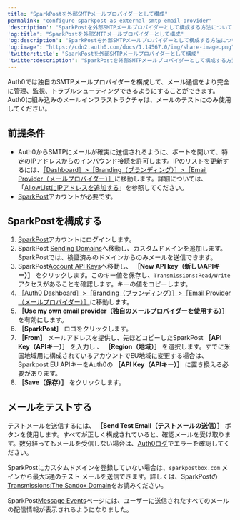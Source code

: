 ```yaml
---
title: "SparkPostを外部SMTPメールプロバイダーとして構成"
permalink: "configure-sparkpost-as-external-smtp-email-provider"
'description': "SparkPostを外部SMTPメールプロバイダーとして構成する方法について説明します。"
'og:title': "SparkPostを外部SMTPメールプロバイダーとして構成"
'og:description': "SparkPostを外部SMTPメールプロバイダーとして構成する方法について説明します。"
'og:image': "https://cdn2.auth0.com/docs/1.14567.0/img/share-image.png"
'twitter:title': "SparkPostを外部SMTPメールプロバイダーとして構成"
'twitter:description': "SparkPostを外部SMTPメールプロバイダーとして構成する方法について説明します。"
---
```


Auth0では独自のSMTPメールプロバイダーを構成して、メール通信をより完全に管理、監視、トラブルシューティングできるようにすることができます。Auth0に組み込みのメールインフラストラクチャは、メールのテストにのみ使用してください。

## 前提条件

* Auth0からSMTPにメールが確実に送信されるように、ポートを開いて、特定のIPアドレスからのインバウンド接続を許可します。IPのリストを更新するには、[［Dashboard］>［Branding（ブランディング）］>［Email Provider（メールプロバイダー）］](https://manage.auth0.com/#/branding/email_provider)に移動します。詳細については、「[AllowListにIPアドレスを追加する](/ja-jp/secure/security-guidance/data-security/allowlist)」を参照してください。
* [SparkPost](https://www.sparkpost.com/)アカウントが必要です。

## SparkPostを構成する

1. [SparkPost](https://www.sparkpost.com/)アカウントにログインします。
2. SparkPost [Sending Domains](https://app.sparkpost.com/account/sending-domains)へ移動し、カスタムドメインを追加します。SparkPostでは、検証済みのドメインからのみメールを送信できます。
3. SparkPost[Account API Keys](https://app.sparkpost.com/account/credentials)へ移動し、 **［New API key（新しいAPIキー）］** をクリックします。このキー値を保存し、`Transmissions:Read/Write`アクセスがあることを確認します。キーの値をコピーします。
4. [［Auth0 Dashboard］>［Branding（ブランディング）］>［Email Provider（メールプロバイダー）］](https://manage.auth0.com/#/branding/email_provider)に移動します。
5. **［Use my own email provider（独自のメールプロバイダーを使用する）］** を有効にします。
6. **［SparkPost］** ロゴをクリックします。
7. **［From］** メールアドレスを提供し、先ほどコピーしたSparkPost **［API Key（APIキー）］** を入力し 、 **［Region（地域）］** を選択します。すでに米国地域用に構成されているアカウントでEU地域に変更する場合は、Sparkpost EU APIキーをAuth0の **［API Key（APIキー）］** に置き換える必要があります。
8. **［Save（保存）］** をクリックします。

## メールをテストする

テストメールを送信するには、 **［Send Test Email（テストメールの送信）］** ボタンを使用します。すべてが正しく構成されていると、確認メールを受け取ります。数分経ってもメールを受信しない場合は、[Auth0ログ](https://manage.auth0.com/#/logs)でエラーを確認してください。

SparkPostにカスタムドメインを登録していない場合は、`sparkpostbox.com` メインから最大5通のテスト メールを送信できます。詳しくは、SparkPostの[Transmissions:The Sandox Domain](https://developers.sparkpost.com/api/transmissions.html#header-the-sandbox-domain)をお読みください。

SparkPost[Message Events](https://app.sparkpost.com/reports/message-events)ページには、ユーザーに送信されたすべてのメールの配信情報が表示されるようになりました。